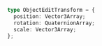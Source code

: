 ```ts
type ObjectEditTransform = {
  position: Vector3Array;
  rotation: QuaternionArray;
  scale: Vector3Array;
};
```
